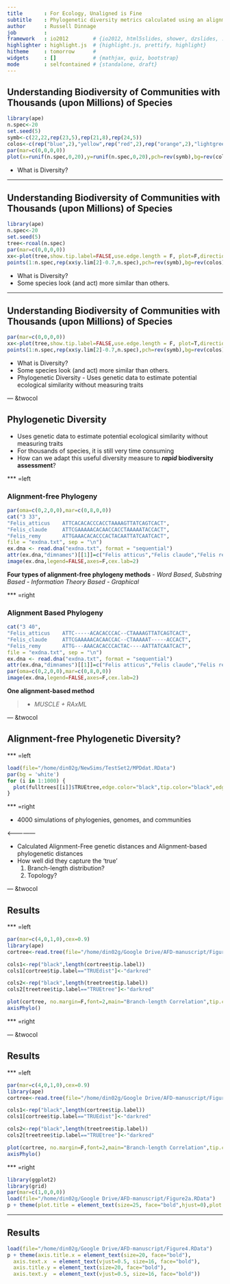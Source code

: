 ```yaml
---
title       : For Ecology, Unaligned is Fine  
subtitle    : Phylogenetic diversity metrics calculated using an alignment-free method are faster, more accurate, and more consistent than alignment-based methods
author      : Russell Dinnage
job         : 
framework   : io2012        # {io2012, html5slides, shower, dzslides, ...}
highlighter : highlight.js  # {highlight.js, prettify, highlight}
hitheme     : tomorrow      # 
widgets     : []            # {mathjax, quiz, bootstrap}
mode        : selfcontained # {standalone, draft}
---
```


## Understanding Biodiversity of Communities with Thousands (upon Millions) of Species

```r
library(ape)
n.spec<-20
set.seed(5)
symb<-c(22,22,rep(23,5),rep(21,8),rep(24,5))
colos<-c(rep("blue",2),"yellow",rep("red",2),rep("orange",2),"lightgreen",rep("green",2),rep("blue",3),rep("aquamarine4",2),"purple",rep("pink",3),"magenta")
par(mar=c(0,0,0,0))
plot(x=runif(n.spec,0,20),y=runif(n.spec,0,20),pch=rev(symb),bg=rev(colos),axes=F,xlab="",ylab="",cex=3)
```

* What is Diversity? 

---

## Understanding Biodiversity of Communities with Thousands (upon Millions) of Species

```r
library(ape)
n.spec<-20
set.seed(5)
tree<-rcoal(n.spec)
par(mar=c(0,0,0,0))
xx<-plot(tree,show.tip.label=FALSE,use.edge.length = F, plot=F,direction="upwards")
points(1:n.spec,rep(xx$y.lim[2]-0.7,n.spec),pch=rev(symb),bg=rev(colos),cex=3)
```

* What is Diversity?
* Some species look (and act) more similar than others.

---

## Understanding Biodiversity of Communities with Thousands (upon Millions) of Species

```r
par(mar=c(0,0,0,0))
xx<-plot(tree,show.tip.label=FALSE,use.edge.length = F, plot=T,direction="upwards")
points(1:n.spec,rep(xx$y.lim[2]-0.7,n.spec),pch=rev(symb),bg=rev(colos),cex=3)
```

* What is Diversity? 
* Some species look (and act) more similar than others.
* Phylogenetic Diversity - Uses genetic data to estimate potential ecological similarity without measuring traits

--- &twocol

## Phylogenetic Diversity

- Uses genetic data to estimate potential ecological similarity without measuring traits
- For thousands of species, it is still very time consuming
- How can we adapt this useful diversity measure to **_rapid_ biodiversity assessment**?


*** =left

### __Alignment-free Phylogeny__

```r
par(oma=c(0,2,0,0),mar=c(0,8,0,0))
cat("3 33",
"Felis_atticus    ATTCACACACCCACCTAAAAGTTATCAGTCACT",
"Felis_claude     ATTCGAAAAACACAACCACCTAAAAATACCACT",
"Felis_remy       ATTGAAACACACCCACTACAATTATCAATCACT",
file = "exdna.txt", sep = "\n")
ex.dna <- read.dna("exdna.txt", format = "sequential")
attr(ex.dna,"dimnames")[[1]]=c("Felis atticus","Felis claude","Felis remy")
image(ex.dna,legend=FALSE,axes=F,cex.lab=2)
```
**Four types of alignment-free phylogeny methods**
- *Word Based*, *Substring Based* 
- *Information Theory Based*
- *Graphical*


*** =right

### **Alignment Based Phylogeny**

```r
cat("3 40",
"Felis_atticus    ATTC-----ACACACCCAC--CTAAAAGTTATCAGTCACT",
"Felis_claude     ATTCGAAAAACACAACCAC--CTAAAAAT-----ACCACT",
"Felis_remy       ATTG---AAACACACCCACTAC----AATTATCAATCACT",
file = "exdna.txt", sep = "\n")
ex.dna <- read.dna("exdna.txt", format = "sequential")
attr(ex.dna,"dimnames")[[1]]=c("Felis atticus","Felis claude","Felis remy")
par(oma=c(0,2,0,0),mar=c(0,8,0,0))
image(ex.dna,legend=FALSE,axes=F,cex.lab=2)
```
**One alignment-based method**

>- *MUSCLE + RAxML*


--- &twocol

## Alignment-free Phylogenetic Diversity?

*** =left

```r
load(file="/home/din02g/NewSims/TestSet2/MPDdat.RData")
par(bg = 'white')
for (i in 1:1000) {
  plot(fulltrees[[i]]$TRUEtree,edge.color="black",tip.color="black",edge.width=2,font=2)
}
```

*** =right

- 4000 simulations of phylogenies, genomes, and communities

<---------------

- Calculated Alignment-Free genetic distances and Alignment-based phylogenetic distances
- How well did they capture the 'true'
  1. Branch-length distribution?
  2. Topology?

--- &twocol

## Results

*** =left

```r
par(mar=c(4,0,1,0),cex=0.9)
library(ape)
cortree<-read.tree(file="/home/din02g/Google Drive/AFD-manuscript/Figure1a.tre")

cols1<-rep("black",length(cortree$tip.label))
cols1[cortree$tip.label=="TRUEdist"]<-"darkred"

cols2<-rep("black",length(treetree$tip.label))
cols2[treetree$tip.label=="TRUEtree"]<-"darkred"

plot(cortree, no.margin=F,font=2,main="Branch-length Correlation",tip.color=cols1)
axisPhylo()
```

*** =right

--- &twocol

## Results

*** =left

```r
par(mar=c(4,0,1,0),cex=0.9)
library(ape)
cortree<-read.tree(file="/home/din02g/Google Drive/AFD-manuscript/Figure1a.tre")

cols1<-rep("black",length(cortree$tip.label))
cols1[cortree$tip.label=="TRUEdist"]<-"darkred"

cols2<-rep("black",length(treetree$tip.label))
cols2[treetree$tip.label=="TRUEtree"]<-"darkred"

plot(cortree, no.margin=F,font=2,main="Branch-length Correlation",tip.color=cols1)
axisPhylo()
```

*** =right
```r
library(ggplot2)
library(grid)
par(mar=c(1,0,0,0))
load(file="/home/din02g/Google Drive/AFD-manuscript/Figure2a.RData")
p + theme(plot.title = element_text(size=25, face="bold",hjust=0),plot.margin=unit(c(0,0,0,0),"lines")) 
``` 

---

## Results

```r
load(file="/home/din02g/Google Drive/AFD-manuscript/Figure4.RData")
p + theme(axis.title.x = element_text(size=20, face="bold"),
  axis.text.x  = element_text(vjust=0.5, size=16, face="bold"),
  axis.title.y = element_text(size=20, face="bold"),
  axis.text.y  = element_text(vjust=0.5, size=16, face="bold"))
```

